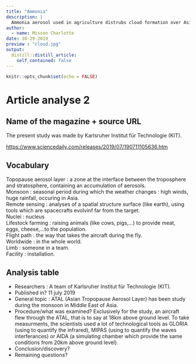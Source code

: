 ```yaml
---
title: "Ammonia"
description: |
  Ammonia aerosol used in agriculture distrubs cloud formation over Asia.
author:
  - name: Misson Charlotte
date: 10-29-2019
preview : "cloud.jpg"
output:
  distill::distill_article:
    self_contained: false
---
```


```r
knitr::opts_chunk$set(echo = FALSE)
```

# Article analyse 2

## Name of the magazine + source URL

The present study was made by Karlsruher Institut für Technologie (KIT). 

<https://www.sciencedaily.com/releases/2019/07/190711105636.htm>

## Vocabulary

Topopause aerosol layer : a zone at the interface between the troposphere and stratosphere, containing an accumulation of aerosols.  
Monsoon : seasonal period during which the weather changes : high winds, huge rainfall, occuring in Asia.  
Remote sensing : analyses of a spatial structure surface (like earth), using tools which are spacecrafts evolvinf far from the target.  
Nuclei : nucleus  
Lifestock farming : raising animals (like cows, pigs,...) to provide meat, eggs, cheese,...to the population.  
Flight path : the way that takes the aircraft during the fly.  
Worldwide : in the whole world.  
Limb : someone in a team.  
Facility : installation.  




## Analysis table

- Researchers : A team of Karlsruher Institut für Technologie (KIT).   
 - Published in? 11 july 2019  
 - General topic : ATAL (Asian Tropopause Aerosol Layer) has been study during the monsoon in Middle East of Asia.   
 - Procedure/what was examined?
      Exclusively for the study, an aircraft flew through the ATAL, that is to say at 18km above ground level.  To take measurments, the scientists used a lot of technological tools as GLORIA (using to quantify the infrared), MIPAS (using to quantify the waves interferances) or AIDA (a simulating chamber which provide the same conditions from 20km above ground level).  
 - Conclusion/discovery?  
 - Remaining questions?  

